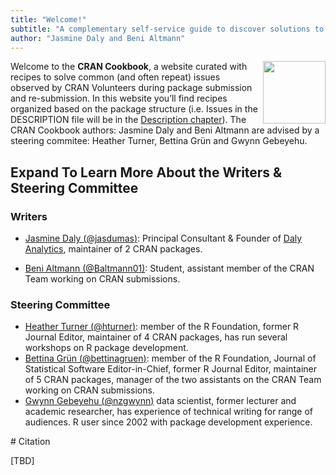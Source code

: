```yaml
---
title: "Welcome!"
subtitle: "A complementary self-service guide to discover solutions to common CRAN submission issues"
author: "Jasmine Daly and Beni Altmann"
---
```


<!-- add intro paragraph and hex sticker --> 

<img align="right" width="100" height="100" src="website/CRAN Cookbook Hex Sticker.png">

Welcome to the **CRAN Cookbook**, a website curated with recipes to solve common (and often repeat) issues observed by CRAN Volunteers during package submission and re-submission. In this website you'll find recipes organized based on the package structure (i.e. Issues in the DESCRIPTION file will be in the [Description chapter](https://contributor.r-project.org/cran-cookbook/description_issues.html)). The CRAN Cookbook authors: Jasmine Daly and Beni Altmann are advised by a steering commitee: Heather Turner, Bettina Grün and Gwynn Gebeyehu. 


::: {.callout-tip collapse="true"}
## Expand To Learn More About the Writers & Steering Committee 

### Writers

- [Jasmine Daly (@jasdumas)](https://github.com/jasdumas): Principal Consultant & Founder of [Daly Analytics](https://dalyanalytics.com/), maintainer of 2 CRAN packages.

- [Beni Altmann (@Baltmann01)](https://github.com/Baltmann01): Student, assistant member of the CRAN Team working on CRAN submissions. 

### Steering Committee 

- [Heather Turner (@hturner)](https://github.com/hturner): member of the R Foundation, former R Journal Editor, maintainer of 4 CRAN packages, has run several workshops on R package development.
 - [Bettina Grün (@bettinagruen)](https://github.com/bettinagruen): member of the R Foundation, Journal of Statistical Software Editor-in-Chief, former R Journal Editor, maintainer of 5 CRAN packages, manager of the two assistants on the CRAN Team working on CRAN submissions.
 - [Gwynn Gebeyehu (@nzgwynn)](https://github.com/nzgwynn) data scientist, former lecturer and academic researcher, has experience of technical writing for range of audiences. R user since 2002 with package development experience.
 
:::


 # Citation

[TBD]